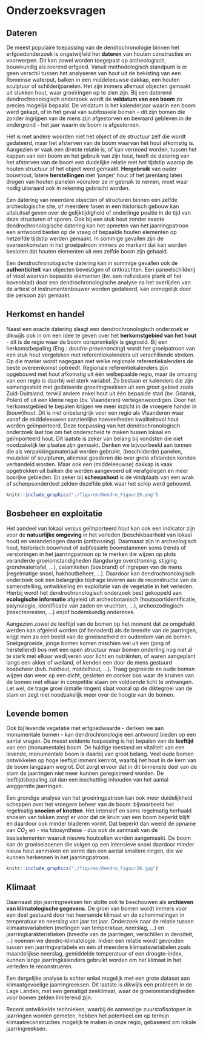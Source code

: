 # Onderzoeksvragen {#onderzoeksvragen}

## Dateren

De meest populaire toepassing van de dendrochronologie binnen het erfgoedonderzoek is ongetwijfeld het **dateren** van houten constructies en voorwerpen. Dit kan zowel worden toegepast op archeologisch, bouwkundig als roerend erfgoed. Vanuit methodologisch standpunt is er geen verschil tussen het analyseren van hout uit de bekisting van een Romeinse waterput, balken in een middeleeuwse dakkap, een houten sculptuur of schilderijpanelen. Het zijn immers allemaal objecten gemaakt uit stukken hout, waar groeiringen op te zien zijn. Bij een daterend dendrochronologisch onderzoek wordt de **veldatum van een boom** zo precies mogelijk bepaald. De veldatum is het kalenderjaar waarin een boom werd gekapt, of in het geval van subfossiele bomen - dit zijn bomen die zonder ingrijpen van de mens zijn afgestorven en bewaard gebleven in de ondergrond - het jaar waarin de boom is afgestorven.

Het is met andere woorden niet het object of de structuur zelf die wordt gedateerd, maar het afsterven van de boom waarvan het hout afkomstig is. Aangezien er vaak een directe relatie is, of kan vermoed worden, tussen het kappen van een boom en het gebruik van zijn hout, heeft de datering van het afsterven van de boom een duidelijke relatie met het tijdstip waarop de houten structuur of het object werd gemaakt. **Hergebruik** van ouder bouwhout, latere **herstellingen** met 'jonger' hout of het jarenlang laten drogen van houten panelen vooraleer ze in gebruik te nemen, moet waar nodig uiteraard ook in rekening gebracht worden.

Een datering van meerdere objecten of structuren binnen een zelfde archeologische site, of meerdere fasen in een historisch gebouw kan uitsluitsel geven over de gelijktijdigheid of onderlinge positie in de tijd van deze structuren of sporen. Ook bij een stuk hout zonder exacte dendrochronologische datering kan het opmeten van het jaarringpatroon een antwoord bieden op de vraag of bepaalde houten elementen op hetzelfde tijdstip werden gemaakt. In sommige gevallen zijn de overeenkomsten in het groeipatroon immers zo markant dat kan worden besloten dat houten elementen uit een zelfde boom zijn gehaald.

Een dendrochronologische datering kan in sommige gevallen ook de **authenticiteit** van objecten bevestigen of ontkrachten. Een paneelschilderij of viool waarvan bepaalde elementen (bv. een individuele plank of het bovenblad) door een dendrochronologische analyse na het overlijden van de artiest of instrumentenbouwer worden gedateerd, kan onmogelijk door die persoon zijn gemaakt.


## Herkomst en handel

Naast een exacte datering slaagt een dendrochronologisch onderzoek er dikwijls ook in om een idee te geven over het **herkomstgebied van het hout** - dit is de regio waar de boom oorspronkelijk is gegroeid. Bij een herkomstbepaling (Eng.: _dendro-provenancing_) wordt het groeipatroon van een stuk hout vergeleken met referentiekalenders uit verschillende streken. Op die manier wordt nagegaan met welke regionale referentiekalenders de beste overeenkomst optreedt. Regionale referentiekalenders zijn opgebouwd met hout afkomstig uit één welbepaalde regio, maar de omvang van een regio is daarbij wel sterk variabel. Zo bestaan er kalenders die zijn samengesteld met gedateerde groeiringreeksen uit een groot gebied zoals Zuid-Duitsland, terwijl andere enkel hout uit één bepaalde stad (bv. Gdansk, Polen) of uit een kleine regio (bv. Vlaanderen) vertegenwoordigen. Door het herkomstgebied te bepalen krijgen we meer inzicht in de vroegere handel in (bouw)hout. Dit is niet onbelangrijk voor een regio als Vlaanderen waar vanaf de middeleeuwen aanzienlijke hoeveelheden kwaliteitsvol hout werden geïmporteerd. Deze toepassing van het dendrochronologisch onderzoek laat toe om het onderscheid te maken tussen lokaal en geïmporteerd hout. Dit laatste is zeker van belang bij vondsten die niet noodzakelijk ter plaatse zijn gemaakt. Denken we bijvoorbeeld aan tonnen die als verpakkingsmateriaal werden gebruikt, (beschilderde) panelen, meubilair of sculpturen, allemaal goederen die over grote afstanden konden verhandeld worden. Maar ook een (middeleeuwse) dakkap is vaak opgetrokken uit balken die werden aangevoerd uit verafgelegen en meer bosrijke gebieden. En zeker bij **scheepshout** is de vindplaats van een wrak of scheepsonderdeel zelden dezelfde plek waar het schip werd gebouwd.

```r

knitr::include_graphics("./figuren/Dendro_Figuur29.png")

```


## Bosbeheer en exploitatie

Het aandeel van lokaal versus geïmporteerd hout kan ook een indicator zijn voor de **natuurlijke omgeving** in het verleden (beschikbaarheid van lokaal hout) en veranderingen daarin (ontbossing). Daarnaast zijn in archeologisch hout, historisch bouwhout of subfossiele boomstammen soms trends of verstoringen in het jaarringpatroon op te merken die wijzen op plots veranderde groeiomstandigheden (langdurige overstroming, stijging grondwatertafel, ...), calamiteiten (bosbrand) of ingrepen van de mens (regelmatige snoei, hakhoutbeheer, ...). Daardoor kan dendrochronologisch onderzoek ook een belangrijke bijdrage leveren aan de reconstructie van de samenstelling, ontwikkeling en exploitatie van de vegetatie in het verleden. Hierbij wordt het dendrochronologisch onderzoek best gekoppeld aan **ecologische informatie** afgeleid uit archeobotanisch (houtsoortidentificatie, palynologie, identificatie van zaden en vruchten, ...), archeozoölogisch (insectenresten, ...) en/of bodemkundig onderzoek.

Aangezien zowel de leeftijd van de bomen op het moment dat ze omgehakt werden kan afgeleid worden (of benaderd) als de breedte van de jaarringen, krijgt men zo een beeld van de groeisnelheid en ouderdom van de bomen. Snelgegroeide, jonge bomen komen mischien wel uit een (jong of herstellend) bos met een open structuur waar bomen onderling nog niet al te sterk met elkaar wedijveren voor licht en nutriënten, of waren aangeplant langs een akker of weiland, of kenden een door de mens gestuurd bosbeheer (bvb. hakhout, middelhout, ...). Traag gegroeide en oude bomen wijzen dan weer op een dicht, gesloten en donker bos waar de kruinen van de bomen met elkaar in competitie staan om voldoende licht te ontvangen. Let wel, de trage groei (smalle ringen) slaat vooral op de diktegroei van de stam en zegt niet noodzakelijk meer over de hoogte van de bomen.


## Levende bomen

Ook bij levende vegetatie met erfgoedwaarde - denken we aan monumentale bomen - kan dendrochronologie een antwoord bieden op een aantal vragen. De meest evidente toepassing is het bepalen van de **leeftijd** van een (monumentale) boom. De huidige toestand en vitaliteit van een levende, monumentale boom is daarbij van groot belang. Veel oude bomen ontwikkelen op hoge leeftijd immers kernrot, waarbij het hout in de kern van de boom langzaam wegrot. Dot zorgt ervoor dat in dit binnenste deel van de stam de jaarringen niet meer kunnen geregistreerd worden. De leeftijdsbepaling zal dan een inschatting inhouden van het aantal weggerotte jaarringen.

Een grondige analyse van het groeiringpatroon kan ook meer duidelijkheid scheppen over het vroegere beheer van de boom: bijvoorbeeld het regelmatig **snoeien of knotten**. Het intensief en soms regelmatig herhaald snoeien van takken zorgt er voor dat de kruin van een boom beperkt blijft en daardoor ook minder bladeren vormt. Dat beperkt dan weerd de opname van $CO_2$ en - via fotosynthese - dus ook de aanmaak van de basiselementen waaruit nieuwe houtcellen worden aangemaakt. De boom kan de groeiseizoenen die volgen op een intensieve snoei daardoor minder nieuw hout aanmaken en vormt dan een aantal smallere ringen, die we kunnen herkennen in het jaarringpatroon.

```r

knitr::include_graphics("./figuren/Dendro_Figuur28.jpg")

```

## Klimaat

Daarnaast zijn jaarringreeksen ten slotte ook te beschouwen als **archieven van klimatologische gegevens**. De groei van bomen wordt immers voor een deel gestuurd door het heersende klimaat en de schommelingen in temperatuur en neerslag van jaar tot jaar. Onderzoek naar de relatie tussen klimaatsvariabelen (metingen van temperatuur, neerslag, ...) en jaarringkarakteristieken (breedte van de jaarringen, verschillen in densiteit, ...) noemen we dendro-klimatologie. Indien een relatie wordt gevonden tussen een jaarringvariabele en één of meerdere klimaatsvariabelen zoals maandelijkse neerslag, gemiddelde temperatuur of een droogte-index, kunnen lange jaarringkalenders gebruikt worden om het klimaat in het verleden te reconstrueren.

Een dergelijke analyse is echter enkel mogelijk met een grote dataset aan klimaatgevoelige jaarringreeksen. Dit laatste is dikwijls een probleem in de Lage Landen, met een gematigd zeeklimaat, waar de groeiomstandigheden voor bomen zelden limiterend zijn.

Recent ontwikkelde technieken, waarbij de aanwezige zuurstofisotopen in jaarringen worden gemeten, hebben het potentieel om op termijn klimaatreconstructies mogelijk te maken in onze regio, gebaseerd om lokale jaarringreeksen.

<!-- ToDO: aanvullen dat dit enkel kan met grote datasets van gevoelige jaarringreeksen. pointer years >> -->
<!-- ToDO: klimaatreconstrcuties - grote datasets klimaat-gevoelige jarringreeksen - lage landen/maritiem zeeklimaat lage respons - invloed bosbeheer -->
<!-- ToDo: nieuwe technieken - isotopen hebben potentieel om naast ringbreedte,  in de (nabije) toekomst meer inzicht brenge -->